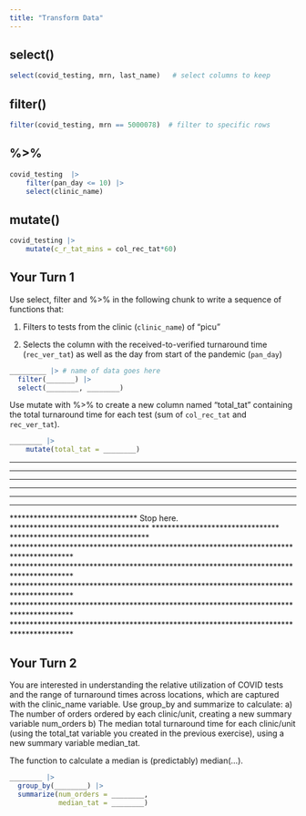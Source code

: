 ```yaml
---
title: "Transform Data"
---
```


## select()

```r
select(covid_testing, mrn, last_name)   # select columns to keep
```


## filter()

```r
filter(covid_testing, mrn == 5000078)  # filter to specific rows
```

## %>%

```r
covid_testing  |> 
	filter(pan_day <= 10) |> 
	select(clinic_name)
```


## mutate()

```r
covid_testing |>
	mutate(c_r_tat_mins = col_rec_tat*60)
```


## Your Turn 1

Use select, filter and %>% in the following chunk to write a sequence of functions that: 

1. Filters to tests from the clinic (`clinic_name`) of "picu"

2. Selects the column with the received-to-verified turnaround time (`rec_ver_tat`) as well as the day from start of the pandemic (`pan_day`)

```r
_________ |> # name of data goes here
  filter(_______) |> 
  select(________, ________) 
```

Use mutate with %>% to create a new column named "total_tat" containing the total turnaround time for each test (sum of `col_rec_tat` and `rec_ver_tat`).

```r
________ |>
	mutate(total_tat = ________)
```


***************************************************************************************
***************************************************************************************
***************************************************************************************
***************************************************************************************
***************************************************************************************
********************************                    ***********************************
********************************     Stop here.     ***********************************
********************************                    ***********************************
***************************************************************************************
***************************************************************************************
***************************************************************************************
***************************************************************************************
***************************************************************************************

## Your Turn 2

You are interested in understanding the relative utilization of COVID tests and the range of turnaround times across locations, which are captured with the clinic_name variable. Use group_by and summarize to calculate:
a) The number of orders ordered by each clinic/unit, creating a new summary variable num_orders
b) The median total turnaround time for each clinic/unit (using the total_tat variable you created in the previous exercise), using a new summary variable median_tat.

The function to calculate a median is (predictably) median(...).


```r
________ |>
  group_by(________) |>
  summarize(num_orders = ________,
            median_tat = ________)
```

